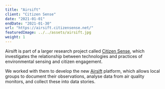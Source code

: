 ```yaml
---
title: "Airsift"
client: "Citizen Sense"
date: "2021-01-01"
endDate: "2021-01-30"
url: "https://airsift.citizensense.net/"
featuredImage: ../../assets/airsift.jpg
weight: 1
---
```


Airsift is part of a larger research project called [Citizen Sense](https://citizensense.net/), which investigates the relationship between technologies and practices of environmental sensing and citizen engagement.

We worked with them to develop the new [Airsift](http://airsift.citizensense.net/) platform, which allows local groups to document their observations, analyse data from air quality monitors, and collect these into data stories.
